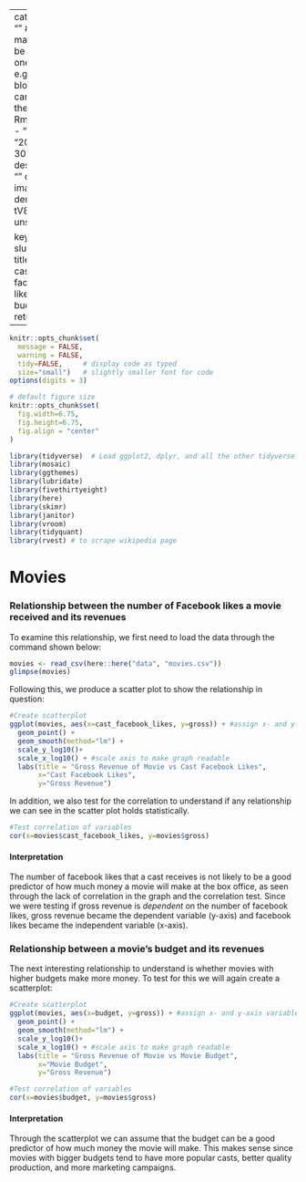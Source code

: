 
---
categories:  
- ""    #the front matter should be like the one found in, e.g., blog2.md. It cannot be like the normal Rmd we used
- ""
date: "2021-09-30"
description: ""
draft: false
image: denise-jans-tV80374iytg-unsplash.jpg

keywords: ""
slug: movies
title: Movies, cast facebook likes, budgets, and returns
---
  



```r
knitr::opts_chunk$set(
  message = FALSE, 
  warning = FALSE, 
  tidy=FALSE,     # display code as typed
  size="small")   # slightly smaller font for code
options(digits = 3)

# default figure size
knitr::opts_chunk$set(
  fig.width=6.75, 
  fig.height=6.75,
  fig.align = "center"
)
```

```r
library(tidyverse)  # Load ggplot2, dplyr, and all the other tidyverse packages
library(mosaic)
library(ggthemes)
library(lubridate)
library(fivethirtyeight)
library(here)
library(skimr)
library(janitor)
library(vroom)
library(tidyquant)
library(rvest) # to scrape wikipedia page
```

# Movies

### Relationship between the number of Facebook likes a movie received and its revenues

To examine this relationship, we first need to load the data through the command shown below:

```r

movies <- read_csv(here::here("data", "movies.csv"))
glimpse(movies)

```

Following this, we produce a scatter plot to show the relationship in question:

```r
#Create scatterplot
ggplot(movies, aes(x=cast_facebook_likes, y=gross)) + #assign x- and y-axis variables 
  geom_point() +
  geom_smooth(method="lm") +
  scale_y_log10()+
  scale_x_log10() + #scale axis to make graph readable
  labs(title = "Gross Revenue of Movie vs Cast Facebook Likes",
       x="Cast Facebook Likes",
       y="Gross Revenue") 
```

In addition, we also test for the correlation to understand if any relationship we can see in the scatter plot holds statistically.

```r
#Test correlation of variables
cor(x=movies$cast_facebook_likes, y=movies$gross)
```

#### Interpretation

The number of facebook likes that a cast receives is not likely to be a good predictor of how much money a movie will make at the box office, as seen through the lack of correlation in the graph and the correlation test. Since we were testing if gross revenue is *dependent* on the number of facebook likes, gross revenue became the dependent variable (y-axis) and facebook likes became the independent variable (x-axis).

### Relationship between a movie's budget and its revenues

The next interesting relationship to understand is whether movies with higher budgets make more money. To test for this we will again create a scatterplot:

```r
#Create scatterplot
ggplot(movies, aes(x=budget, y=gross)) + #assign x- and y-axis variables
  geom_point() +
  geom_smooth(method="lm") +
  scale_y_log10()+
  scale_x_log10() + #scale axis to make graph readable
  labs(title = "Gross Revenue of Movie vs Movie Budget",
       x="Movie Budget",
       y="Gross Revenue") 

#Test correlation of variables
cor(x=movies$budget, y=movies$gross)

```
#### Interpretation

Through the scatterplot we can assume that the budget can be a good predictor of how much money the movie will make. This makes sense since movies with bigger budgets tend to have more popular casts, better quality production, and more marketing campaigns.
